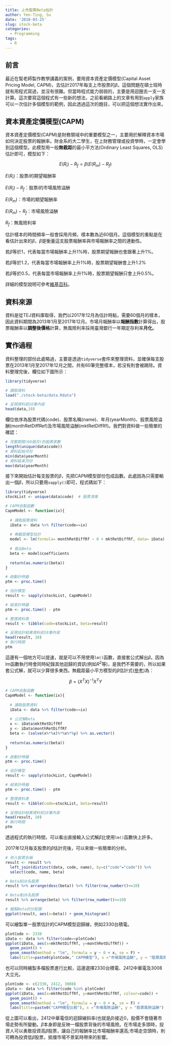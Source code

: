 ```yaml
---
title: 上市股票Beta估計
author: Yen-Ting, Su
date: '2018-03-25'
slug: stock-beta
categories:
  - Programming
tags:
  - R
---
```


<script src="//yihui.name/js/math-code.js"></script>
<script async
src="//cdn.bootcss.com/mathjax/2.7.1/MathJax.js?config=TeX-MML-AM_CHTML">
</script>

## 前言

最近在幫老師製作教學講義的案例，要用資本資產定價模型(Capital Asset Pricing Model, CAPM)，去估計2017年每支上市股票的$\beta$。這個問題在碩士班時就有用程式寫過，並沒有很難。但當時程式能力弱弱的，主要是用迴圈去一支一支計算。這次要寫這個程式有一些新的想法，之前看網路上的文章有用到`apply`家族可以一次估計多個模型的範例，因此透過這次的題目，可以把這個想法實作出來。

## 資本資產定價模型(CAPM)

資本資產定價模型(CAPM)是財務領域中的重要模型之一，主要用於解釋資本市場如何決定股票的報酬率。財金系的大二學生，在上財務管理或投資學時，一定會學到這個模型。此模型用一般**無截距**的最小平方法(Ordinary Least Squares, OLS)估計即可，模型如下：

$$E(R_i)-R_f=\beta (E(R_m)-R_f)$$

$E(R_i)$：股票$i$的期望報酬率

$E(R_i)-R_f$：股票$i$的市場風險溢酬

$E(R_m)$：市場的期望報酬率

$E(R_m)-R_f$：市場風險溢酬

$R_f$：無風險利率

估計樣本的時間頻率一般會採用月頻，樣本數為近60個月。這個模型的重點是在看估計出來的$\beta$，$\beta$是衡量這支股票報酬率與市場報酬率之間的連動性。

若$\beta$等於1，代表每當市場報酬率上升1%時，股票期望報酬也會跟著上升1%。

若$\beta$等於1.2，代表每當市場報酬率上升1%時，股票期望報酬會上升1.2%

若$\beta$等於0.5，代表每當市場報酬率上升1%時，股票期望報酬只會上升0.5%。

詳細的模型說明可參考[維基百科](https://en.wikipedia.org/wiki/Capital_asset_pricing_model)。

## 資料來源

資料是從TEJ資料庫取得，我們以2017年12月為估計時點，需要60個月的樣本，因此資料期間為2013年1月至2017年12月。市場月報酬率以**報酬指數**計算得出，股票報酬率以**調整後價格**計算，無風險利率採用臺灣銀行一年期定存利率**月化**。

## 實作過程

資料整理的部份此處略過，主要是透過`tidyverse`套件來整理資料，並確保每支股票在2013年1月至2017年12月之間，共有60筆完整樣本，若沒有則會被踢除。資料整理完後，欄位如下圖所示：

```r
library(tidyverse)
```
```r
# 讀取資料
load("./stock-beta/data.Rdata")
```
```r
# 呈現資料前10筆內容
head(data,10)   
```

欄位依序為股票代碼(code)、股票名稱(name)、年月(yearMonth)、股票風險溢酬(monthRetDiffRef)及市場風險溢酬(mktRetDiffRf)。我們對資料做一些簡單的確認：

```r
# 完整期間(60個月)的股票家數
length(unique(data$code))    
# 資料起始月份
min(data$yearMonth)   
# 資料結束月份
max(data$yearMonth)          
```

接下來開始估計每支股票的$\beta$，先把CAPM模型部份包成函數。此處因為只需要輸出一個$\beta$，所以只要用`sapply()`即可，程式碼如下：

```r
library(tidyverse)
stockList <- unique(data$code)  # 股票清單 

# CAPM自製函數
CapmModel <- function(ix){
  
  # 讀取股票資料
  iData <- data %>% filter(code==ix)
  
  # 無截距模型估計
  model <- lm(formula= monthRetDiffRf ~ 0 + mktRetDiffRf, data= iData)
  
  # 取出Beta
  beta <- model$coefficients
  
  return(as.numeric(beta))
}

# 啟動計時器
ptm <- proc.time()              

# 估計模型
result <- sapply(stockList, CapmModel)

# 結束計時器
ptm <- proc.time() - ptm        

# 整理資料表
result <- tibble(code=stockList, beta=result)

```
```r
# 呈現估計結果資料前10筆內容
head(result, 10) 
# 執行時間
ptm
```

這邊有一個地方可以提速，就是可以不用使用`lm()`函數，直接套公式解出$\beta$。因為lm函數執行時會同時紀錄其他迴歸的資訊(例如$R^2$等)，是我們不需要的，所以如果套公式解，就可以少算很多東西。無截距最小平方模型的$\beta$估計式([參考](http://www.real-statistics.com/multiple-regression/multiple-regression-without-intercept/))為：

$$\beta=(X^TX)^{-1}X^TY$$

```r
# CAPM自製函數
CapmModel <- function(ix){
  
  # 讀取股票資料
  iData <- data %>% filter(code==ix)
  
  # 公式解Beta
  x <- iData$mktRetDiffRf
  y <- iData$monthRetDiffRf
  beta <- (solve(x%*%x)%*%x%*%y) %>% as.vector()
  
  return(as.numeric(beta))
}

# 啟動計時器
ptm <- proc.time()              

# 估計模型
result <- sapply(stockList, CapmModel)

# 結束計時器
ptm <- proc.time() - ptm        

# 整理資料表
result <- tibble(code=stockList, beta=result)

```
```r
# 呈現估計結果資料前10筆內容
head(result, 10) 
# 執行時間
ptm
```

透過程式的執行時間，可以看出直接輸入公式解$\beta$比使用`lm()`函數快上許多。

2017年12月每支股票的$\beta$估計完後，可以來做一些簡單的分析。

```r


# 併入股票名稱
result <- result %>% 
  left_join(distinct(data, code, name), by=c("code"="code")) %>% 
  select(code, name, beta)

# Beta前10名股票
result %>% arrange(desc(beta)) %>% filter(row_number()<=10) 

# Beta後10名股票
result %>% arrange(beta) %>% filter(row_number()<=10) 

# 繪製Beta的分配圖 
ggplot(result, aes(x=beta)) + geom_histogram()

```

可以繪製單一股票估計的CAPM模型迴歸線，例如2330台積電。

```r
plotCode <- 2330
iData <- data %>% filter(code==plotCode)
ggplot(iData, aes(x=mktRetDiffRf, y=monthRetDiffRf)) +
  geom_point() +
  geom_smooth(method = "lm", formula = y ~ 0 + x, se = F) +
  labs(title=paste0(plotCode," CAPM模型"), x ="市場風險溢酬", y = "股票風險溢酬")
```

也可以同時繪製多檔股票進行比較，這邊選擇2330台積電、2412中華電及3008大立光。

```r
plotCode <- c(2330, 2412, 3008)
iData <- data %>% filter(code %in% plotCode)
ggplot(iData, aes(x=mktRetDiffRf, y=monthRetDiffRf, colour=code)) +
  geom_point() +
  geom_smooth(method = "lm", formula = y ~ 0 + x, se = F) +
  labs(title=paste0("CAPM模型比較"), x ="市場風險溢酬", y = "股票風險溢酬")
```

從上圖可以看出，2412中華電信的迴歸線斜率(也就是$\beta$)接近0，股價不會隨著市場走勢有所變動。$\beta$本身即是反映一檔股票背後的市場風險。在市場走多頭時，投資人可以勇敢投資高$\beta$股票，讓自己的報酬率比市場報酬率還高;市場走空頭時，則可轉為投資低$\beta$股票，抵擋市場不景氣時帶來的影響。





